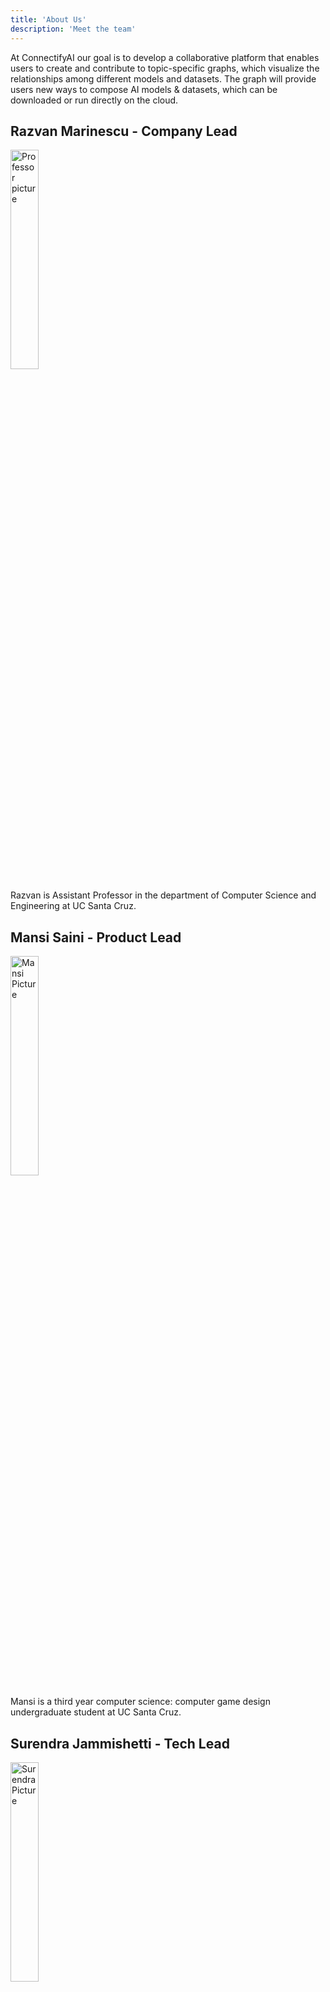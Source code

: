 ```yaml
---
title: 'About Us'
description: 'Meet the team'
---
```


At ConnectifyAI our goal is to develop a collaborative platform that enables users to create and contribute to topic-specific graphs, which visualize the relationships among different models and datasets. The graph will provide users new ways to compose AI models & datasets, which can be downloaded or run directly on the cloud.

## Razvan Marinescu - Company Lead

<img
src="/images/Professor.jpg"
width="30%"
alt="Professor picture"
/>

Razvan is Assistant Professor in the department of Computer Science and Engineering at UC Santa Cruz.

## Mansi Saini - Product Lead

<img
  src="/images/Mansi.JPG"
  width="30%"
  alt="Mansi Picture"
/>

Mansi is a third year computer science: computer game design undergraduate student at UC Santa Cruz.

## Surendra Jammishetti - Tech Lead

<img
  src="/images/Surendra.jpg"
  width="30%"
  alt="Surendra Picture"
/>

Surendra is a first year Computer Engineering student at UC Santa Cruz. He's a Cruzhacks Winner.


## Gideon Fox - Design Lead

<img
  src="/images/Gideon.jpg"
  width="30%"
  alt="Gideon Picture"
/>

Gideon is a Product Designer at HealthGrades. Here is his <a href="https://gidfolio.com/">Design Portfolio</a>


## Jeshwanth Bheemanpally - Research Engineer

<img
  src="/images/Jesh.jpg"
  width="30%"
  alt="Jesh Picture"
/>

Jesh is a 1st CSE Phd Student in Generative AI

## Ish Khandelwal - - Founding Engineer

## Akhil Datla - Founding Engineer

## Micheal (Jiangnan) Fang - Research Engineer


## Thai Villaluna - Founding Engineer

## Albert Felix - - Founding Engineer

## Kenric Tee - Founding Engineer





